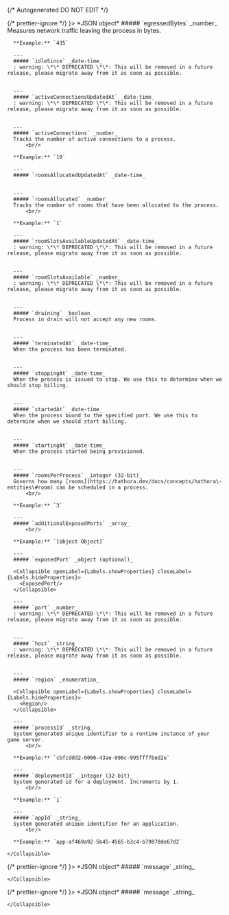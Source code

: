 {/* Autogenerated DO NOT EDIT  */}


<TabbedSection tabLabel='Status Code'>
  {/* prettier-ignore */}
  <Tab title={<StatusCode code={"200"} />}>
    *JSON object*
    <Collapsible openLabel={Labels.showProperties} closeLabel={Labels.hideProperties} defaultOpen={true}>
      ##### `egressedBytes` _number_
      Measures network traffic leaving the process in bytes.
          <br/>

      **Example:** `435`
        
      ---
      ##### `idleSince` _date-time_
      : warning: \*\* DEPRECATED \*\*: This will be removed in a future release, please migrate away from it as soon as possible.
          
        
      ---
      ##### `activeConnectionsUpdatedAt` _date-time_
      : warning: \*\* DEPRECATED \*\*: This will be removed in a future release, please migrate away from it as soon as possible.
          
        
      ---
      ##### `activeConnections` _number_
      Tracks the number of active connections to a process.
          <br/>

      **Example:** `10`
        
      ---
      ##### `roomsAllocatedUpdatedAt` _date-time_
          
        
      ---
      ##### `roomsAllocated` _number_
      Tracks the number of rooms that have been allocated to the process.
          <br/>

      **Example:** `1`
        
      ---
      ##### `roomSlotsAvailableUpdatedAt` _date-time_
      : warning: \*\* DEPRECATED \*\*: This will be removed in a future release, please migrate away from it as soon as possible.
          
        
      ---
      ##### `roomSlotsAvailable` _number_
      : warning: \*\* DEPRECATED \*\*: This will be removed in a future release, please migrate away from it as soon as possible.
          
        
      ---
      ##### `draining` _boolean_
      Process in drain will not accept any new rooms.
          
        
      ---
      ##### `terminatedAt` _date-time_
      When the process has been terminated.
          
        
      ---
      ##### `stoppingAt` _date-time_
      When the process is issued to stop. We use this to determine when we should stop billing.
          
        
      ---
      ##### `startedAt` _date-time_
      When the process bound to the specified port. We use this to determine when we should start billing.
          
        
      ---
      ##### `startingAt` _date-time_
      When the process started being provisioned.
          
        
      ---
      ##### `roomsPerProcess` _integer (32-bit)_
      Governs how many [rooms](https://hathora.dev/docs/concepts/hathora\-entities\#room) can be scheduled in a process.
          <br/>

      **Example:** `3`
        
      ---
      ##### `additionalExposedPorts` _array_
          <br/>

      **Example:** `[object Object]`
        
      ---
      ##### `exposedPort` _object (optional)_

      <Collapsible openLabel={Labels.showProperties} closeLabel={Labels.hideProperties}>
        <ExposedPort/>
      </Collapsible>
        
      ---
      ##### `port` _number_
      : warning: \*\* DEPRECATED \*\*: This will be removed in a future release, please migrate away from it as soon as possible.
          
        
      ---
      ##### `host` _string_
      : warning: \*\* DEPRECATED \*\*: This will be removed in a future release, please migrate away from it as soon as possible.
          
        
      ---
      ##### `region` _enumeration_

      <Collapsible openLabel={Labels.showProperties} closeLabel={Labels.hideProperties}>
        <Region/>
      </Collapsible>
        
      ---
      ##### `processId` _string_
      System generated unique identifier to a runtime instance of your game server.
          <br/>

      **Example:** `cbfcddd2-0006-43ae-996c-995fff7bed2e`
        
      ---
      ##### `deploymentId` _integer (32-bit)_
      System generated id for a deployment. Increments by 1.
          <br/>

      **Example:** `1`
        
      ---
      ##### `appId` _string_
      System generated unique identifier for an application.
          <br/>

      **Example:** `app-af469a92-5b45-4565-b3c4-b79878de67d2`
        
    </Collapsible>
  </Tab>
  {/* prettier-ignore */}
  <Tab title={<StatusCode code={"404"} />}>
    *JSON object*
    <Collapsible openLabel={Labels.showProperties} closeLabel={Labels.hideProperties} defaultOpen={true}>
      ##### `message` _string_
          
        
    </Collapsible>
  </Tab>
  {/* prettier-ignore */}
  <Tab title={<StatusCode code={"500"} />}>
    *JSON object*
    <Collapsible openLabel={Labels.showProperties} closeLabel={Labels.hideProperties} defaultOpen={true}>
      ##### `message` _string_
          
        
    </Collapsible>
  </Tab>
</TabbedSection>
